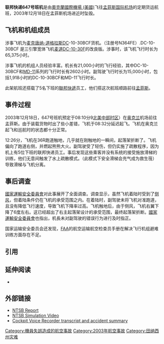 {{Infobox Airliner accident
|Crash image=File:Fedex md-10 crash memphis.jpg
|name=联邦快递647号班机
|Date=2003年12月18日
|Type=[[机组操作失当|机组操作失当]]
|Site={{flagicon|United States}} [[孟菲斯|孟菲斯]]
|Fatalities=0
|Aircraft Type=[[麥道|麥道]][[DC-10|DC-10-30F]]|Origin={{flagicon|United States}}[[奥克兰国际机场|奥克兰国际机场]]
|Destination={{flagicon|United States}} [[孟菲斯国际机场|孟菲斯国际机场]]
|Operator=[[联邦快递|联邦快递]] 
|Tail Number=N364FE
|Passengers=5
|Crew=2
|Survivors=7
}}
'''联邦快递647号班机'''是由[[奧克蘭國際機場_(美國)|奧克蘭國際機場 (美國)]]飞往[[孟菲斯国际机场|孟菲斯国际机场]]的定期货运航班，2003年12月18日在孟菲斯机场进近时坠毁。

== 飞机和机组成员 ==
涉事飞机为[[麦克唐纳-道格拉斯|麦克唐纳-道格拉斯]]DC-10-30BCF货机。（注册号N364FE）.DC-10-30BCF
是三引擎宽体飞机[[麥道DC-10|麦道DC-10-30F]]的改良版。涉事时，该飞机飞行时长为65,375小时。

涉事飞机的机组人员经验丰富。机长有21,000小时的飞行经验，其中DC-10-30BCF和[[MD11|MD-11]]系列的飞行时长有2602小时。副驾驶飞行时长为15,000小时，包括1,918小时的DC-10-30BCF和MD-11飞行时长。

此架航班还搭载了5名下班的[[聯邦快遞|聯邦快遞]]员工，他们搭这次航班顺路前往[[孟菲斯|孟菲斯]]。

== 事件过程 ==
2003年12月18日，647号班机预定于08:10分9[[北美中部时区|北美中部时区]]）在[[奥克兰|奥克兰]]机场前往孟菲斯。由于装载货物时出了些小差错，飞机于08:32分延迟起飞。飞机在奥克兰起飞和巡航时的状态都十分正常。

12:26分，飞机在36R跑道触地，几乎就在刚触地的一瞬间，起落架折断了。飞机偏向了跑道右侧，并燃起熊熊大火。副驾驶受了轻伤，但仍实施了疏散程序，因为机上有5位下班的联邦快递员工。事后发现这些乘客并没有系统的接受施放滑梯的训练，他们无意间触发了水上疏散模式。（此模式下安全滑梯会充气成为救生筏）导致滑梯与飞机分离。

== 事后调查 ==
[[國家運輸安全委員會|國家運輸安全委員會]]对此事展开了全面调查。调查显示，虽然飞机着陆时受到了[[側風著陸|侧风]]，但着陆条件仍在飞机的承受范围之内。在着陆时，副驾驶未将飞机对准跑道，且没有降低飞行速度，导致飞机下降率过高。飞机触地后，由于侧风，飞机右翼下降了6度左右。这已经超出了右主起落架设计的承受范围，最终起落架折断。[[國家運輸安全委員會|國家運輸安全委員會]]也指出，机長未对副驾驶的错误行为进行及时指正。

国家运输安全委员会还发现，[[FAA|FAA]]的航空运输航空检查员手册在解决飞行机组避难训练方面存在不足。

== 引用 ==

== 延伸阅读 ==
* {{Cite book|url=http://books.google.com/books?id=kJSDJkgym-EC&pg=PA53&dq=FedEx+Express+%22Flight+647%22&hl=en&ei=lZoATenxA4GC8gaE8JXEBw&sa=X&oi=book_result&ct=result&resnum=2&ved=0CC8Q6AEwAQ#v=onepage&q&f=false|title=Shock, Impact and Explosion: Structural Analysis and Design|last=Bangash|first=M. Y. H.|authorlink=|publisher=シュプリンガー・ジャパン株式会社|accessdate=2010-12-09|year=2008|isbn=|location=|page=53|pages=|coauthors=}} 

==外部链接 ==
* [http://www.ntsb.gov/aviationquery/brief2.aspx?ev_id=20040121X00082&ntsbno=DCA04MA011&akey=1 NTSB Report]
* [http://www.youtube.com/watch?v=BoOvMSOvi5E&NR=1 NTSB Simulation Video] {{Wayback|url=http://www.youtube.com/watch?v=BoOvMSOvi5E&NR=1 |date=20160418103229 }}
* [http://www.tailstrike.com/181203.html Cockpit Voice Recorder transcript and accident summary] {{Wayback|url=http://www.tailstrike.com/181203.html |date=20200131063238 }}
{{2003年航空事故}}
[[Category:機員失誤造成的航空事故|Category:機員失誤造成的航空事故]]
[[Category:2003年航空事故|Category:2003年航空事故]]
[[Category:田纳西州灾难|Category:田纳西州灾难]]